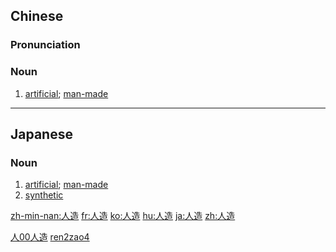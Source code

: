 ==Chinese==
{{zh-hanzi-box|[[人]][[造]]}}

===Pronunciation===
{{zh-pron
|m=rénzào
|c=jan4 zou6
|cat=noun
}}

===Noun===
{{zh-noun}}

# [[artificial]]; [[man-made]]

[[Category:Elementary Mandarin|人00人造]]
[[Category:Elementary Mandarin|ren2zao4]]

----

==Japanese==
{{ja-kanjitab|じん|ぞう|yomi=on}}

===Noun===
{{ja-noun|じんぞう}}

# [[artificial]]; [[man-made]]
# [[synthetic]]

[[zh-min-nan:人造]]
[[fr:人造]]
[[ko:人造]]
[[hu:人造]]
[[ja:人造]]
[[zh:人造]]